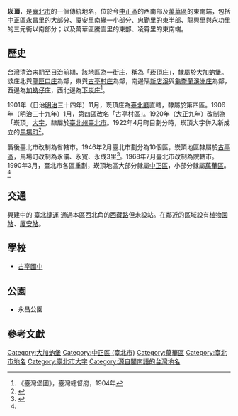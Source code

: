 {{noteTA
|1 = zh-cn:庄; zh-hk:庄; zh-tw:庄;
}}
{{Infobox Hokkien name
| title      = 崁頂
| hanji      = 崁頂
| poj        = Khàm-téng
| hanlo      = 
| tl         = Khàm-tíng
| bp         = 
| hokkienipa = 
| lm    = 山崖上
| image      = 
| image_size = 
| caption    = 
}}
'''崁頂'''，是[[臺北市|臺北市]]的一個傳統地名，位於今[[中正區_(臺北市)|中正區]]的西南部及[[萬華區|萬華區]]的東南端，包括中正區永昌里的大部分、廈安里南緣一小部分、忠勤里的東半部、龍興里與永功里的三元街以南部分；以及萬華區騰雲里的東部、凌霄里的東南端。

==歷史==
台灣清治末期至日治前期，該地區為一街庄，稱為「崁頂庄」，隸屬於[[大加蚋堡|大加蚋堡]]。該庄北與[[龍匣口庄|龍匣口庄]]為鄰，東與[[古亭村庄|古亭村庄]]為鄰，南邊隔[[新店溪|新店溪]]與[[龜崙蘭溪洲庄|龜崙蘭溪洲庄]]為鄰，西邊為[[加蚋仔庄|加蚋仔庄]]，西北邊為[[下崁_(臺北市)|下崁庄]]<ref>《臺灣堡圖》，臺灣總督府，1904年</ref>。

1901年（日治[[明治|明治]]三十四年）11月，崁頂庄為[[臺北廳|臺北廳]]直轄，隸屬於第四區。1906年（明治三十九年）1月，第四區改名「古亭村區」。1920年（[[大正|大正]]九年）改制為「崁頂」[[大字|大字]]，隸屬於[[臺北州|臺北州]][[臺北市_(州轄市)|臺北市]]。1922年4月町目劃分時，崁頂大字併入新成立的[[馬場町|馬場町]]<ref name="地圖會說話">{{Cite web |url=http://mapstalk.blogspot.tw/2010/10/1901-2010.html |title=《臺北市沿革 1901-2010》，地圖會說話網站 |accessdate=2016-07-05 |archive-date=2016-08-16 |archive-url=https://web.archive.org/web/20160816203231/http://mapstalk.blogspot.tw/2010/10/1901-2010.html |dead-url=no }}</ref>。

戰後臺北市改制為省轄市。1946年2月臺北市劃分為10個區，崁頂地區隸屬於[[古亭區|古亭區]]，馬場町改制為永儀、永寬、永成3里<ref name="封域篇">{{cite book |title=《臺北市志》卷一 沿革志 封域篇 |date=1988-06 |publisher=[[臺北市文獻委員會|臺北市文獻委員會]] |pages=103-104}}</ref>。1968年7月臺北市改制為院轄市。1990年3月，臺北市各區重劃，崁頂地區大部分隸屬[[中正區_(臺北市)|中正區]]，小部分隸屬[[萬華區|萬華區]]。<ref name="地圖會說話"/>

==交通==
興建中的 {{rint|tw|trtc}} [[臺北捷運|臺北捷運]] {{萬大線}} 通過本區西北角的[[西藏路_(台北市)|西藏路]]但未設站。在鄰近的區域設有[[植物園站_(台北市)|植物園站]]、[[廈安站|廈安站]]。

==學校==
* [[臺北市立古亭國民中學|古亭國中]]

==公園==
* 永昌公園

==參考文獻==
{{reflist}}

{{臺北市舊町名}}

[[Category:大加蚋堡|Category:大加蚋堡]]
[[Category:中正區_(臺北市)|Category:中正區 (臺北市)]]
[[Category:萬華區|Category:萬華區]]
[[Category:臺北市地名|Category:臺北市地名]]
[[Category:臺北市大字|Category:臺北市大字]]
[[Category:源自閩南語的台灣地名|Category:源自閩南語的台灣地名]]